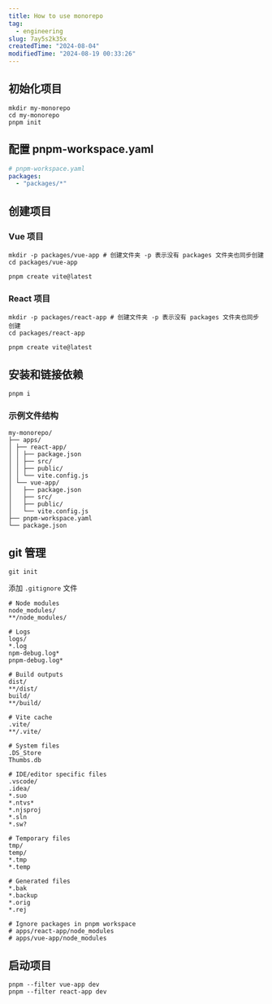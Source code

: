 ```yaml
---
title: How to use monorepo
tag:
  - engineering
slug: 7ay5s2k35x
createdTime: "2024-08-04"
modifiedTime: "2024-08-19 00:33:26"
---
```


## 初始化项目

```shell
mkdir my-monorepo
cd my-monorepo
pnpm init
```

## 配置 pnpm-workspace.yaml

```yaml
# pnpm-workspace.yaml
packages:
  - "packages/*"
```

## 创建项目

### Vue 项目

```shell
mkdir -p packages/vue-app # 创建文件夹 -p 表示没有 packages 文件夹也同步创建
cd packages/vue-app

pnpm create vite@latest
```

### React 项目

```shell
mkdir -p packages/react-app # 创建文件夹 -p 表示没有 packages 文件夹也同步创建
cd packages/react-app

pnpm create vite@latest
```

## 安装和链接依赖

```shell
pnpm i
```

### 示例文件结构

```shell
my-monorepo/
├── apps/
│ ├── react-app/
│ │ ├── package.json
│ │ ├── src/
│ │ ├── public/
│ │ └── vite.config.js
│ └── vue-app/
│   ├── package.json
│   ├── src/
│   ├── public/
│   └── vite.config.js
├── pnpm-workspace.yaml
└── package.json
```

## git 管理

```shell
git init
```

添加 `.gitignore` 文件

```shell
# Node modules
node_modules/
**/node_modules/

# Logs
logs/
*.log
npm-debug.log*
pnpm-debug.log*

# Build outputs
dist/
**/dist/
build/
**/build/

# Vite cache
.vite/
**/.vite/

# System files
.DS_Store
Thumbs.db

# IDE/editor specific files
.vscode/
.idea/
*.suo
*.ntvs*
*.njsproj
*.sln
*.sw?

# Temporary files
tmp/
temp/
*.tmp
*.temp

# Generated files
*.bak
*.backup
*.orig
*.rej

# Ignore packages in pnpm workspace
# apps/react-app/node_modules
# apps/vue-app/node_modules
```

## 启动项目

```shell
pnpm --filter vue-app dev
pnpm --filter react-app dev
```
